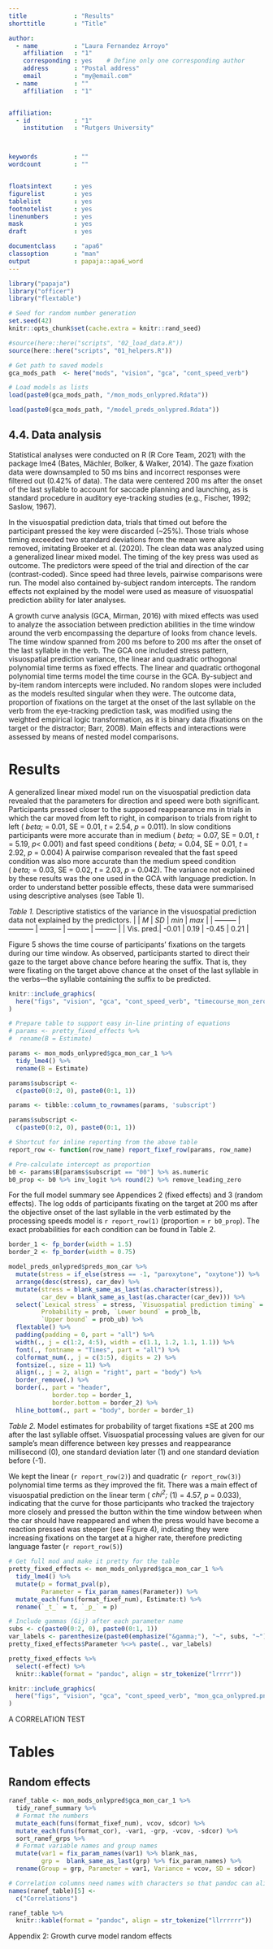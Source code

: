 ```yaml
---
title             : "Results"
shorttitle        : "Title"

author: 
  - name          : "Laura Fernandez Arroyo"
    affiliation   : "1"
    corresponding : yes    # Define only one corresponding author
    address       : "Postal address"
    email         : "my@email.com"
  - name          : ""
    affiliation   : "1"


affiliation:
  - id            : "1"
    institution   : "Rutgers University"



keywords          : ""
wordcount         : ""


floatsintext      : yes
figurelist        : yes
tablelist         : yes
footnotelist      : yes
linenumbers       : yes
mask              : yes
draft             : yes

documentclass     : "apa6"
classoption       : "man"
output            : papaja::apa6_word
---
```


```r
library("papaja")
library("officer")
library("flextable")
```

```r
# Seed for random number generation
set.seed(42)
knitr::opts_chunk$set(cache.extra = knitr::rand_seed)
```

```r
#source(here::here("scripts", "02_load_data.R"))
source(here::here("scripts", "01_helpers.R"))

# Get path to saved models
gca_mods_path  <- here("mods", "vision", "gca", "cont_speed_verb")

# Load models as lists
load(paste0(gca_mods_path, "/mon_mods_onlypred.Rdata")) 

load(paste0(gca_mods_path, "/model_preds_onlypred.Rdata"))


```

## 4.4. Data analysis 
Statistical analyses were conducted on R (R Core Team, 2021) with the package lme4 (Bates, Mächler, Bolker, & Walker, 2014). The gaze fixation data were downsampled to 50 ms bins and incorrect responses were filtered out (0.42% of data). The data were centered 200 ms after the onset of the last syllable to account for saccade planning and launching, as is standard procedure in auditory eye-tracking studies (e.g., Fischer, 1992; Saslow, 1967).

In the visuospatial prediction data, trials that timed out before the participant pressed the key were discarded (~25%). Those trials whose timing exceeded two standard deviations from the mean were also removed, imitating Broeker et al. (2020). The clean data was analyzed using a generalized linear mixed model. The timing of the key press was used as outcome. The predictors were speed of the trial and direction of the car (contrast-coded). Since speed had three levels, pairwise comparisons were run. The model also contained by-subject random intercepts. The random effects not explained by the model were used as measure of visuospatial prediction ability for later analyses.

A growth curve analysis (GCA, Mirman, 2016) with mixed effects was used to analyze the association between prediction abilities in the time window around the verb encompassing the departure of looks from chance levels. 
The time window spanned from 200 ms before to 200 ms after the onset of the last syllable in the verb. 
The GCA one included stress pattern, visuospatial prediction variance, the linear and quadratic orthogonal polynomial time terms as fixed effects.
The linear and quadratic orthogonal polynomial time terms model the time course in the GCA. 
By-subject and by-item random intercepts were included. 
No random slopes were included as the models resulted singular when they were.
The outcome data, proportion of fixations on the target at the onset of the last syllable on the verb from the eye-tracking prediction task, was modified using the weighted empirical logic transformation, as it is binary data (fixations on the target or the distractor; Barr, 2008).
Main effects and interactions were assessed by means of nested model comparisons. 

# Results
A generalized linear mixed model run on the visuospatial prediction data revealed that the parameters for direction and speed were both significant.
Participants pressed closer to the supposed reappearance ms in trials in which the car moved from left to right, in comparison to trials from right to left (<em>&nbsp;beta;</em>&nbsp;=&nbsp;0.01, SE = 0.01, *t* = 2.54, *p* = 0.011).
In slow conditions participants were more accurate than in medium (<em>&nbsp;beta;</em>&nbsp;=&nbsp;0.07, SE = 0.01, *t* = 5.19, *p*< 0.001) and fast speed conditions (<em>&nbsp;beta;</em>&nbsp;=&nbsp;0.04, SE = 0.01, *t* = 2.92, *p* = 0.004)
A pairwise comparison revealed that the fast speed condition was also more accurate than the medium speed condition (<em>&nbsp;beta;</em>&nbsp;=&nbsp;0.03, SE = 0.02, *t* = 2.03, *p* = 0.042).
The variance not explained by these results was the one used in the GCA with language prediction.
In order to understand better possible effects, these data were summarised using descriptive analyses (see Table 1).

*Table 1.* 
Descriptive statistics of the variance in the visuospatial prediction data not explained by the predictors.
|           |   _M_       |   _SD_    |   _min_   |   _max_   |
| --------- | ----------- | --------- | --------- | --------- |
| Vis. pred.| -0.01       | 0.19      | -0.45     | 0.21      |

Figure 5 shows the time course of participants’ fixations on the targets during our time window. 
As observed, participants started to direct their gaze to the target above chance before hearing the suffix. 
That is, they were fixating on the target above chance at the onset of the last syllable in the verbs—the syllable containing the suffix to be predicted.

```r
knitr::include_graphics(
  here("figs", "vision", "gca", "cont_speed_verb", "timecourse_mon_zero0.png")
)
```

```r
# Prepare table to support easy in-line printing of equations
# params <- pretty_fixed_effects %>% 
#  rename(B = Estimate)

params <- mon_mods_onlypred$gca_mon_car_1 %>% 
  tidy_lme4() %>% 
  rename(B = Estimate)

params$subscript <- 
  c(paste0(0:2, 0), paste0(0:1, 1))

params <- tibble::column_to_rownames(params, 'subscript')

params$subscript <- 
  c(paste0(0:2, 0), paste0(0:1, 1))

# Shortcut for inline reporting from the above table
report_row <- function(row_name) report_fixef_row(params, row_name)

# Pre-calculate intercept as proportion
b0 <- params$B[params$subscript == "00"] %>% as.numeric
b0_prop <- b0 %>% inv_logit %>% round(2) %>% remove_leading_zero

```

For the full model summary see Appendices 2 (fixed effects) and 3 (random effects).
The log odds of participants fixating on the target at 200 ms after the objective onset of the last syllable in the verb estimated by the processing speeds model is `r report_row(1)` (proportion = `r b0_prop`).
The exact probabilities for each condition can be found in Table 2.

```r

border_1 <- fp_border(width = 1.5)
border_2 <- fp_border(width = 0.75)

model_preds_onlypred$preds_mon_car %>% 
  mutate(stress = if_else(stress == -1, "paroxytone", "oxytone")) %>% 
  arrange(desc(stress), car_dev) %>% 
  mutate(stress = blank_same_as_last(as.character(stress)),
         car_dev = blank_same_as_last(as.character(car_dev))) %>%
  select(`Lexical stress` = stress, `Visuospatial prediction timing` = car_dev,
         Probability = prob, `Lower bound` = prob_lb, 
         `Upper bound` = prob_ub) %>% 
  flextable() %>% 
  padding(padding = 0, part = "all") %>% 
  width(., j = c(1:2, 4:5), width = c(1.1, 1.2, 1.1, 1.1)) %>% 
  font(., fontname = "Times", part = "all") %>%
  colformat_num(., j = c(3:5), digits = 2) %>%
  fontsize(., size = 11) %>% 
  align(., j = 2, align = "right", part = "body") %>%
  border_remove(.) %>%  
  border(., part = "header", 
            border.top = border_1,
            border.bottom = border_2) %>% 
  hline_bottom(., part = "body", border = border_1)
```

*Table 2.* Model estimates for probability of target fixations ±SE 
at 200 ms after the last syllable offset. Visuospatial processing values are given for our sample's mean difference between key presses and reappearance millisecond (0), one standard deviation later (1) and one standard deviation before (-1).

We kept the linear (`r report_row(2)`) and quadratic (`r report_row(3)`) polynomial time terms as they improved the fit.
There was a main effect of visuospatial prediction on the linear term (<em>&nbsp;chi^2^;</em>&nbsp;(1) =&nbsp;4.57, *p* = 0.033), indicating that the curve for those participants who tracked the trajectory more closely and pressed the button within the time window between when the car should have reappeared and when the press would have become a reaction pressed was steeper (see Figure 4), indicating they were increasing fixations on the target at a higher rate, therefore predicting language faster (`r report_row(5)`)


```r

# Get full mod and make it pretty for the table
pretty_fixed_effects <- mon_mods_onlypred$gca_mon_car_1 %>%  
  tidy_lme4() %>% 
  mutate(p = format_pval(p), 
         Parameter = fix_param_names(Parameter)) %>% 
  mutate_each(funs(format_fixef_num), Estimate:t) %>% 
  rename(`_t_` = t, `_p_` = p) 

# Include gammas (Gij) after each parameter name
subs <- c(paste0(0:2, 0), paste0(0:1, 1))
var_labels <- parenthesize(paste0(emphasize("&gamma;"), "~", subs, "~"))
pretty_fixed_effects$Parameter %<>% paste(., var_labels)

pretty_fixed_effects %>% 
  select(-effect) %>%
  knitr::kable(format = "pandoc", align = str_tokenize("lrrrr")) 


```


```r
knitr::include_graphics(
  here("figs", "vision", "gca", "cont_speed_verb", "mon_gca_onlypred.png")
)
```

A CORRELATION TEST

# Tables 

## Random effects

```r
ranef_table <- mon_mods_onlypred$gca_mon_car_1 %>% 
  tidy_ranef_summary %>% 
  # Format the numbers
  mutate_each(funs(format_fixef_num), vcov, sdcor) %>%
  mutate_each(funs(format_cor), -var1, -grp, -vcov, -sdcor) %>%
  sort_ranef_grps %>%
  # Format variable names and group names
  mutate(var1 = fix_param_names(var1) %>% blank_nas,
         grp =  blank_same_as_last(grp) %>% fix_param_names) %>% 
  rename(Group = grp, Parameter = var1, Variance = vcov, SD = sdcor)

# Correlation columns need names with characters so that pandoc can align them
names(ranef_table)[5] <- 
  c("Correlations")

ranef_table %>% 
  knitr::kable(format = "pandoc", align = str_tokenize("llrrrrrr"))
```

Appendix 2: Growth curve model random effects

